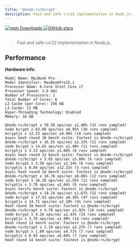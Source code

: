 ```yaml
---
title: '@node-rs/bcrypt'
description: Fast and safe crc32 implementation in Node.js.
---
```


<a href="https://www.npmjs.com/package/@node-rs/bcrypt" target="_blank">
  <img
    alt="npm Downloads"
    src="https://img.shields.io/npm/dm/@node-rs/bcrypt"
  />
</a>
<a href="https://github.com/napi-rs/node-rs" target="_blank">
  <img
    alt="GitHub stars"
    src="https://img.shields.io/github/stars/napi-rs/node-rs?style=social"
  />
</a>

<br />
<br />

> Fast and safe crc32 implementation in Node.js.

## Performance

**Hardware info**:

```
Model Name: MacBook Pro
Model Identifier: MacBookPro15,1
Processor Name: 6-Core Intel Core i7
Processor Speed: 2.6 GHz
Number of Processors: 1
Total Number of Cores: 6
L2 Cache (per Core): 256 KB
L3 Cache: 12 MB
Hyper-Threading Technology: Enabled
Memory: 16 GB
```

```text highlight={4,8,12,16,20,24,28}
@node-rs/bcrypt x 70.38 ops/sec ±1.40% (32 runs sampled)
node bcrypt x 63.88 ops/sec ±0.95% (30 runs sampled)
bcryptjs x 12.23 ops/sec ±4.90% (10 runs sampled)
Async hash round 10 bench suite: Fastest is @node-rs/bcrypt
@node-rs/bcrypt x 16.55 ops/sec ±2.33% (11 runs sampled)
node bcrypt x 14.62 ops/sec ±1.48% (11 runs sampled)
bcryptjs x 3.12 ops/sec ±1.60% (6 runs sampled)
Async hash round 12 bench suite: Fastest is @node-rs/bcrypt
@node-rs/bcrypt x 3.65 ops/sec ±5.08% (6 runs sampled)
node bcrypt x 3.50 ops/sec ±2.14% (6 runs sampled)
bcryptjs x 0.84 ops/sec ±12.31% (5 runs sampled)
Async hash round 14 bench suite: Fastest is @node-rs/bcrypt
@node-rs/bcrypt x 18.78 ops/sec ±0.86% (12 runs sampled)
node bcrypt x 16.28 ops/sec ±3.55% (11 runs sampled)
bcryptjs x 3.70 ops/sec ±2.64% (6 runs sampled)
Async verify bench suite: Fastest is @node-rs/bcrypt
@node-rs/bcrypt x 19.24 ops/sec ±1.67% (52 runs sampled)
node bcrypt x 17.53 ops/sec ±0.38% (47 runs sampled)
bcryptjs x 14.71 ops/sec ±2.18% (41 runs sampled)
Hash round 10 bench suite: Fastest is @node-rs/bcrypt
@node-rs/bcrypt x 4.79 ops/sec ±1.92% (16 runs sampled)
node bcrypt x 4.26 ops/sec ±2.43% (15 runs sampled)
bcryptjs x 3.76 ops/sec ±1.90% (14 runs sampled)
Hash round 12 bench suite: Fastest is @node-rs/bcrypt
@node-rs/bcrypt x 1.19 ops/sec ±2.27% (7 runs sampled)
node bcrypt x 1.00 ops/sec ±4.71% (7 runs sampled)
bcryptjs x 0.93 ops/sec ±5.60% (7 runs sampled)
Hash round 14 bench suite: Fastest is @node-rs/bcrypt
```
